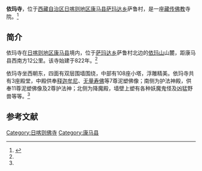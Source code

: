 {{Infobox Tibetan Buddhist monastery
|name =依玛寺
|image =
|image size = 250px
|alt = 
|caption = 
|t=
|w=
|to = 
|ipa={{IPA|}}
|z=
|thdl=
|e=
|tc=依瑪寺
|s=依玛寺
|p=
|m=
|k=
|pushpin_map = 
|latd =  | latm =  | lats =  | latNS = 
|longd=  | longm= | longs =| longEW = 
|iso_region = 
|map_caption = 
|mapsize = 
|location_country = 中国
|location = {{CHN}}[[西藏自治区|西藏自治区]][[日喀则地区|日喀则地区]][[康马县|康马县]]
|coordinates_display =
|founded_by = 
|date_founded =
|date_renovated =
|sect = 
|mather =
|children =
|dedicated_to = 
|tulku =
|head_lama = 
|head_mgh =
|no._of_monks = 
|architecture = 
|festivals =
|footnotes = 
}}

'''依玛寺'''，位于[[西藏自治区|西藏自治区]][[日喀则地区|日喀则地区]][[康马县|康马县]][[萨玛达乡|萨玛达乡]]萨鲁村，是一座[[藏传佛教|藏传佛教]]寺院。<ref name=kmx>{{Cite web |url=http://www.tibet.cn/newzt/rsxzzt/xzsm/t20050711_41434.htm |title=依玛寺，中国西藏网，于2013-08-17查阅 |access-date=2013-08-20 |archive-date=2019-03-13 |archive-url=https://web.archive.org/web/20190313074249/http://www.tibet.cn/newzt/rsxzzt/xzsm/t20050711_41434.htm |dead-url=no }}</ref>

==简介==
依玛寺在[[日喀则地区|日喀则地区]][[康马县|康马县]]境内，位于[[萨玛达乡|萨玛达乡]]萨鲁村北边的[[依玛山|依玛山]]山麓，距康马县西南方12公里。该寺始建于822年。<ref name=kmx/>

依玛寺坐西朝东，四面有双层围墙围绕，中部有108座小塔，浮雕精美。依玛寺共有3座殿堂，中殿供奉[[释迦牟尼|释迦牟尼]]、[[无量寿佛|无量寿佛]]等7尊泥塑佛像；南侧为护法神殿，供奉11尊泥塑佛像及2尊护法神；北侧为降魔殿，墙壁上塑有各种妖魔鬼怪及凶猛野兽等等。<ref name=kmx/>

==参考文献==
{{reflist}}

{{日喀则地标}}
[[Category:日喀则佛寺|Category:日喀则佛寺]]
[[Category:康马县|Category:康马县]]